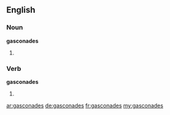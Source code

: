 ==English==

===Noun===
'''gasconades'''

# {{plural of|gasconade}}

===Verb===
'''gasconades'''

# {{third-person singular of|gasconade}}

[[ar:gasconades]]
[[de:gasconades]]
[[fr:gasconades]]
[[my:gasconades]]
